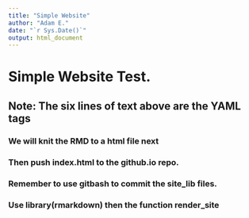 ```yaml
---
title: "Simple Website"
author: "Adam E."
date: "`r Sys.Date()`"
output: html_document
---
```

# Simple Website Test.
## Note: The six lines of text above are the YAML tags
### We will knit the RMD to a html file next
### Then push  index.html to the github.io repo.
### Remember to use gitbash to commit the site_lib files.
### Use library(rmarkdown) then the function render_site